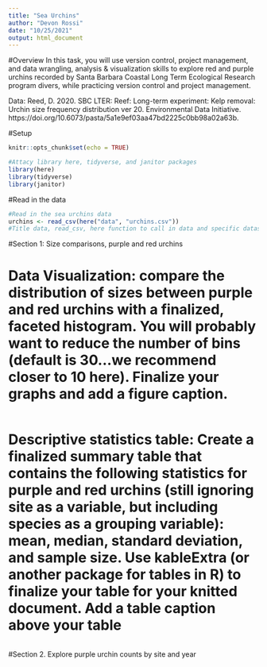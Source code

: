 ```yaml
---
title: "Sea Urchins"
author: "Devon Rossi"
date: "10/25/2021"
output: html_document
---
```

#Overview
In this task, you will use version control, project management, and data wrangling, analysis & visualization skills to explore red and purple urchins recorded by Santa Barbara Coastal Long Term Ecological Research program divers, while practicing version control and project management.

Data: Reed, D. 2020. SBC LTER: Reef: Long-term experiment: Kelp removal: Urchin size frequency distribution ver 20. Environmental Data Initiative. https://doi.org/10.6073/pasta/5a1e9ef03aa47bd2225c0bb98a02a63b. 

#Setup
```r
knitr::opts_chunk$set(echo = TRUE)

#Attacy library here, tidyverse, and janitor packages
library(here)
library(tidyverse)
library(janitor)


```

#Read in the data
```r
#Read in the sea urchins data
urchins <- read_csv(here("data", "urchins.csv"))
#Title data, read_csv, here function to call in data and specific dataset
```

#Section 1: Size comparisons, purple and red urchins 

# Data Visualization: compare the distribution of sizes between purple and red urchins with a finalized, faceted histogram. You will probably want to reduce the number of bins (default is 30...we recommend closer to 10 here). Finalize your graphs and add a figure caption.

```r





```

# Descriptive statistics table: Create a finalized summary table that contains the following statistics for purple and red urchins (still ignoring site as a variable, but including species as a grouping variable): mean, median, standard deviation, and sample size. Use kableExtra (or another package for tables in R) to finalize your table for your knitted document. Add a table caption above your table
```r



```

#Section 2. Explore purple urchin counts by site and year
```r



```


```r



```

